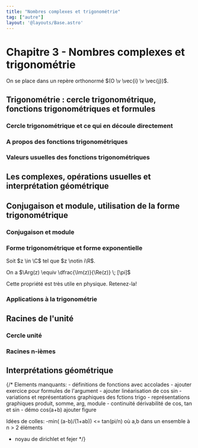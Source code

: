 ```yaml
---
title: "Nombres complexes et trigonométrie"
tag: ["autre"]
layout: '@layouts/Base.astro'
---
```





# Chapitre 3 - Nombres complexes et trigonométrie

<Tableofcontents></Tableofcontents>

On se place dans un repère orthonormé $(O \v \vec{i} \v \vec{j})$.

## Trigonométrie : cercle trigonométrique, fonctions trigonométriques et formules

### Cercle trigonométrique et ce qui en découle directement
<CercleTrigonometrique  />

### A propos des fonctions trigonométriques
<FonctionsTrigonometriquesProprietes  />

### Valeurs usuelles des fonctions trigonométriques
<ValeursUsuelles  />

## Les complexes, opérations usuelles et interprétation géométrique
<Operations  />


## Conjugaison et module, utilisation de la forme trigonométrique

### Conjugaison et module
<Conjugaison  />
<Module  />


### Forme trigonométrique et forme exponentielle
<FormeTrigonometrique  />

<Argument />

<Item type='proposition' titre="tangente et argument d'un complexe">

Soit $z \in \C$ tel que $z \notin i\R$.

On a $\Arg(z) \equiv  \dfrac{\Im(z)}{\Re(z)} \; [\pi]$
</Item>


<Remarque titre=''>

Cette propriété est très utile en physique. Retenez-la!
</Remarque>

<FormeExponentielle  />


### Applications à la trigonométrie
<ConsequencesTrigonometrie  />

## Racines de l'unité

### Cercle unité
<CercleUnite  />

### Racines n-ièmes 
<Racines  />

## Interprétations géométrique
<InterpretationGraphique  />



<Footer />

{/*
  Elements manquants:
    - définitions de fonctions avec accolades
    - ajouter exercice pour formules de l'argument
    - ajouter linéarisation de cos sin
    - variations et représentations graphiques des fctions trigo
    - représentations graphiques produit, somme, arg, module
    - continuité dérivabilité de cos, tan et sin
    - démo cos(a+b) ajouter figure

  Idées de colles:
   -min( (a-b)/(1+ab)) <= tan(pi/n) où a,b dans un ensemble à n > 2 éléments
   - noyau de dirichlet et fejer
*/}
